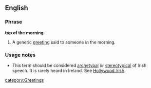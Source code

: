 ==English==

===Phrase===
'''top of the morning'''

# {{Ireland}} A generic [[greeting]] said to someone in the morning.
===Usage notes===
*This term should be considered [[archetypal]] or [[stereotype|stereotypical]] of Irish speech.  It is rarely heard in Ireland. See [[Hollywood Irish]].
[[category:Greetings]]